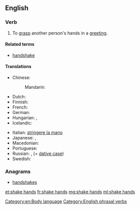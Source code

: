 ==English==

===Verb===
{{en-verb|shakes hands|shaking hands|shook hands|shaken hands}}

# To [[grasp]] another person's hands in a [[greeting]].

====Related terms====
* [[handshake]]

====Translations====
{{trans-top|grasp another person's hands in a greeting}}
* Chinese:
*: Mandarin: {{t|cmn|握手|tr=wòshǒu|sc=Hani}}
* Dutch: {{t-|nl|handen schudden}}
* Finnish: {{t+|fi|kätellä}}
* French: {{t+|fr|serrer la main}}
* German: {{t-|de|Hände schütteln}}
* Hungarian: {{t-|hu|kezet ráz}},  {{t-|hu|kezet fog}}
* Icelandic: {{t-|is|takast í hendur}}
{{trans-mid}}
* Italian: [[stringere la mano]]
* Japanese: {{t+|ja|握手|alt=握手する|tr=あくしゅする, akushu-suru}}, {{t-|ja|ハンドシェークする|tr=handoshēku-suru}}
* Macedonian: {{t-|mk|се ракува|tr=se rákuva}}
* Portuguese: {{t-|pt|apertar as mãos}}
* Russian: {{t-|ru|пожимать руку|tr=požimát’ rúku|sc=Cyrl}} {{impf}}, {{t-|ru|пожать руку|tr=požát’ rúku|sc=Cyrl}} {{pf.}} (+ [[dative case]])
* Swedish: {{t|sv|skaka hand}}
{{trans-bottom}}

===Anagrams===
* [[handshakes#English|handshakes]]

[[Category:en:Body language]]
[[Category:English phrasal verbs]]

[[et:shake hands]]
[[fr:shake hands]]
[[mg:shake hands]]
[[ml:shake hands]]